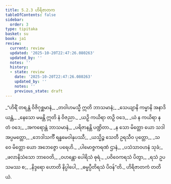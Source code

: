 ```yaml
---
title: 5.2.3 ဟိရိဇာတက
tableOfContents: false
sidebar:
  order: 3
type: tipitaka
basket: su
book: ja1
review:
  current: review
  updated: '2025-10-20T22:47:26.080263'
  updated_by: ''
  notes: ''
  history:
  - state: review
    date: '2025-10-20T22:47:26.080263'
    updated_by: ''
    notes: ''
    previous_state: draft
---
```



<DynamicBreadcrumb />


<ReviewStatus review={frontmatter.review} showDetails={true} />

<HypothesisAnnotation frontmatter={frontmatter} />

<Division number="70" book="ja1" e="ch" v="22" p="128">

<Paragraph number="1229" type="verses" book="ja1">
_“ဟိရိံ တရန္တံ ဝိဇိဂုစ္ဆမာနံ,_  
_တဝါဟမသ္မီ ဣတိ ဘာသမာနံ;_  
_သေယျာနိ ကမ္မာနိ အနာဒိယန္တံ,_  
_နေသော မမန္တိ ဣတိ နံ ဝိဇညာ._  

</Paragraph>

</Division>
<Division number="71" book="ja1" e="ch" v="22" p="128">

<Paragraph number="1230" type="verses" book="ja1">
_ယဉှိ ကယိရာ တဉှိ ဝဒေ,_  
_ယံ န ကယိရာ န တံ ဝဒေ;_  
_အကရောန္တံ ဘာသမာနံ,_  
_ပရိဇာနန္တိ ပဏ္ဍိတာ._  

</Paragraph>

</Division>
<Division number="72" book="ja1" e="ch" v="22" p="129">

<Paragraph number="1231" type="verses" book="ja1">
_န သော မိတ္တော ယော သဒါ အပ္ပမတ္တော,_  
_ဘေဒါသင်္ကီ ရန္ဓမေဝါနုပဿီ;_  
_ယသ္မိဉ္စ သေတီ ဥရသီဝ ပုတ္တော,_  
_သ ဝေ မိတ္တော ယော အဘေဇ္ဇော ပရေဟိ._  

</Paragraph>

</Division>
<Division number="73" book="ja1" e="ch" v="22" p="129">

<Paragraph number="1232" type="verses" book="ja1">
_ပါမောဇ္ဇကရဏံ ဌာနံ,_  
_ပသံသာဝဟနံ သုခံ;_  
_ဖလာနိသံသော ဘာဝေတိ,_  
_ဝဟန္တော ပေါရိသံ ဓုရံ._  

</Paragraph>

</Division>
<Division number="74" book="ja1" e="ch" v="22" p="129">

<Paragraph number="1233" type="verses" book="ja1">
_ပဝိဝေကရသံ ပိတွာ,_  
_ရသံ ဥပသမဿ စ;_  
_နိဒ္ဒရော ဟောတိ နိပ္ပါပေါ,_  
_ဓမ္မပ္ပီတိရသံ ပိဝန်”တိ._  


</Paragraph>
</Division>

<Paragraph number="1234" type="center" book="ja1">
ဟိရိဇာတကံ တတိယံ.
</Paragraph>